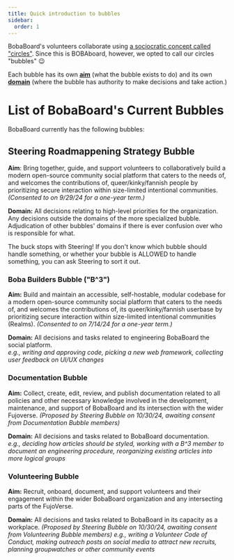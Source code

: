 ```yaml
---
title: Quick introduction to bubbles
sidebar:
  order: 1
---
```



BobaBoard's volunteers collaborate using
[a sociocratic concept called "circles"](https://www.sociocracyforall.org/organizational-circle-structure-in-sociocracy/).
Since this is BOBAboard, however, we opted to call our circles "bubbles" 😉

Each bubble has its own
**[aim](https://www.sociocracyforall.org/vision-mission-and-aims-in-sociocracy/)**
(what the bubble exists to do) and its own
**[domain](https://www.sociocracyforall.org/clarity-and-empowerment-what-is-a-domain/)**
(where the bubble has authority to make decisions and take action.)

# List of BobaBoard's Current Bubbles

BobaBoard currently has the following bubbles:

## Steering Roadmappening Strategy Bubble

**Aim**: Bring together, guide, and support volunteers to collaboratively build
a modern open-source community social platform that caters to the needs of, and
welcomes the contributions of, queer/kinky/fannish people by prioritizing secure
interaction within size-limited intentional communities. _(Consented to on
9/29/24 for a one-year term.)_

**Domain:** All decisions relating to high-level priorities for the
organization. Any decisions outside the domains of the more specialized bubble.
Adjudication of other bubbles' domains if there is ever confusion over who is
responsible for what.

<Aside type="tip" title="Not sure whose job it is?">

The buck stops with Steering! If you don't know which bubble should handle
something, or whether your bubble is ALLOWED to handle something, you can ask
Steering to sort it out.

</Aside>

### Boba Builders Bubble ("B^3")

**Aim:** Build and maintain an accessible, self-hostable, modular codebase for a
modern open-source community social platform that caters to the needs of, and
welcomes the contributions of, its queer/kinky/fannish userbase by prioritizing
secure interaction within size-limited intentional communities (Realms).
_(Consented to on 7/14/24 for a one-year term.)_

**Domain:** All decisions and tasks related to engineering BobaBoard the social
platform.  
_e.g., writing and approving code, picking a new web framework, collecting user
feedback on UI/UX changes_

### Documentation Bubble

**Aim:** Collect, create, edit, review, and publish documentation related to all
policies and other necessary knowledge involved in the development, maintenance,
and support of BobaBoard and its intersection with the wider Fujoverse.
_(Proposed by Steering Bubble on 10/30/24, awaiting consent from Documentation
Bubble members)_

**Domain:** All decisions and tasks related to BobaBoard documentation.  
_e.g., deciding how articles should be styled, working with a B^3 member to
document an engineering procedure, reorganizing existing articles into more
logical groups_

### Volunteering Bubble

**Aim:** Recruit, onboard, document, and support volunteers and their engagement
within the wider BobaBoard organization and any intersecting parts of the
FujoVerse.

**Domain:** All decisions and tasks related to BobaBoard in its capacity as a
workplace. _(Proposed by Steering Bubble on 10/30/24, awaiting consent from
Volunteering Bubble members)_ _e.g., writing a Volunteer Code of Conduct, making
outreach posts on social media to attract new recruits, planning groupwatches or
other community events_
